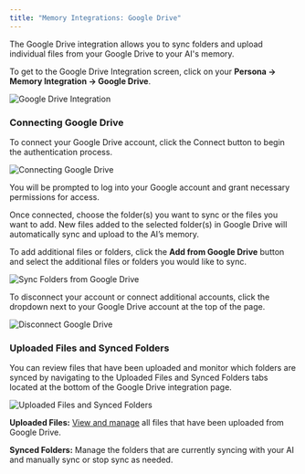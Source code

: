 ```yaml
---
title: "Memory Integrations: Google Drive"
---
```




The Google Drive integration allows you to sync folders and upload individual files from your Google Drive to your AI's memory.

To get to the Google Drive Integration screen, click on your **Persona -> Memory Integration -> Google Drive**.

<img
  className="block dark:hidden"
  src="/images/drive-1.gif"
  alt="Google Drive Integration"
/>

### **Connecting Google Drive**

To connect your Google Drive account, click the Connect button to begin the authentication process.

<img
  className="block dark:hidden"
  src="/images/drive-2.png"
  alt="Connecting Google Drive"
/>


You will be prompted to log into your Google account and grant necessary permissions for access.

Once connected, choose the folder(s) you want to sync or the files you want to add. New files added to the selected folder(s) in Google Drive will automatically sync and upload to the AI’s memory.



To add additional files or folders, click the **Add from Google Drive** button and select the additional files or folders you would like to sync.

<img
  className="block dark:hidden"
  src="/images/drive-3.png"
  alt="Sync Folders from Google Drive"
/>

To disconnect your account or connect additional accounts, click the dropdown next to your Google Drive account at the top of the page.

<img
  className="block dark:hidden"
  src="/images/drive-4.gif"
  alt="Disconnect Google Drive"
/>

### Uploaded Files and Synced Folders

You can review files that have been uploaded and monitor which folders are synced by navigating to the Uploaded Files and Synced Folders tabs located at the bottom of the Google Drive integration page.

<img
  className="block dark:hidden"
  src="/images/drive-5.png"
  alt="Uploaded Files and Synced Folders"
/>

**Uploaded Files:** [View and manage](/o/nbVBaUyixnBYw8JgeVIt/s/dbMN7r709l6jIY1z4OHN/training-your-ai/memory-upload/managing-uploaded-data) all files that have been uploaded from Google Drive.

**Synced Folders:** Manage the folders that are currently syncing with your AI and manually sync or stop sync as needed.
